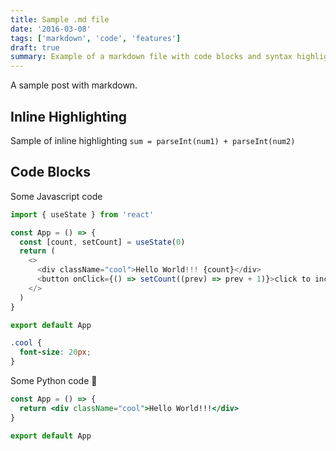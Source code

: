 ```yaml
---
title: Sample .md file
date: '2016-03-08'
tags: ['markdown', 'code', 'features']
draft: true
summary: Example of a markdown file with code blocks and syntax highlighting
---
```


A sample post with markdown.

## Inline Highlighting

Sample of inline highlighting `sum = parseInt(num1) + parseInt(num2)`

## Code Blocks

Some Javascript code

<Sandpack>

```js App.js
import { useState } from 'react'

const App = () => {
  const [count, setCount] = useState(0)
  return (
    <>
      <div className="cool">Hello World!!! {count}</div>
      <button onClick={() => setCount((prev) => prev + 1)}>click to increase one</button>
    </>
  )
}

export default App
```

```css
.cool {
  font-size: 20px;
}
```

</Sandpack>

Some Python code 🐍

```jsx {2}
const App = () => {
  return <div className="cool">Hello World!!!</div>
}

export default App
```
